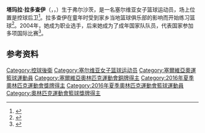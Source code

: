 {{bots|deny=InternetArchiveBot}}
{{NoteTA|G1=Sports}}
{{Infobox basketball biography
| name         = 塔玛拉·拉多查伊
| image        = Tamara Radočaj 90.jpg
| height_ft    = 5
| height_in    = 7
| weight_lbs   = 
| position     = [[控球后卫|控球后卫]]
| birth_date   = {{birth date and age|1987|12|23|df=y}}
| birth_place  = {{YUG}}[[弗尔沙茨|弗尔沙茨]]
| league       = 俄罗斯女子篮球超级联赛
| team         = Chevakata Vologda
| number       = 4
| nationality  = {{SRB}}
| draft_league = WNBA
| draft_year   = 2007
| career_start = 2004
| career_end   = 
| years1       = 2004–2011
| team1        = [[ŽKK_Vršac|Hemofarm]]
| years2       = 2011–2013
| team2        = [[ŽKK_Partizan|Partizan]]
| years3       = 2013–2014
| team3        = [[CUS_Cagliari|CUS Cagliari]]
| years4       = 2014–2016
| team4        = [[UNI_Győr|UNI Győr]]
| years5       = 2016–
| team5        = [[Chevakata_Vologda|Chevakata Vologda]]
| awards       = 
| medal_templates = 
{{MedalSport|女子[[篮球|篮球]]}}
{{MedalCountry|{{SRB}}}}
{{MedalCompetition|[[奥林匹克运动会|奥林匹克运动会]]}}
{{MedalBronze|[[2016年夏季奥林匹克运动会|2016 里约热内卢]]|[[2016年夏季奥林匹克运动会篮球比赛|团体]]}}
{{MedalCompetition|[[欧洲女子篮球锦标赛|欧洲女子篮球锦标赛]]}}
{{MedalGold|[[2015年欧洲女子篮球锦标赛|2015 布达佩斯]]|}}
{{MedalCompetition|[[欧洲U20女子篮球锦标赛|欧洲U20女子篮球锦标赛]]}}
{{MedalSilver|2007 保加利亚|}}
{{MedalCountry|{{SCG}}}}
{{MedalCompetition|[[U19世界青年女子籃球錦標賽|U19世界青年女子籃球錦標賽]]}}
{{MedalSilver|[[2005年U19世界青年女子籃球錦標賽|2005 突尼斯]]|}}
{{MedalCompetition|[[欧洲U18女子篮球锦标赛|欧洲U18女子篮球锦标赛]]}}
{{MedalGold|2005 匈牙利|}}
{{MedalCompetition|[[欧洲U16女子篮球锦标赛|欧洲U16女子篮球锦标赛]]}}
{{MedalGold|2003 土耳其|}}
}}
'''塔玛拉·拉多查伊'''（{{lang-sr-Latn|Tamara Radočaj}}，{{lang-sr-Cyrl|Тамара Радочај}}，{{bd|1987年|12月23日||}}）生于弗尔沙茨，是一名塞尔维亚女子篮球运动员，场上位置是控球后卫<ref>{{cite web|url=http://archive.fiba.com/pages/eng/fa/player/p/pid/41590/sid/6242/tid/96799/_/2014_FIBA_World_Championship_for_Women/index.html|title=Tamara Radocaj's profile|work=FIBA|accessdate=2021-02-27|archiveurl=https://web.archive.org/web/20200614211517/http://archive.fiba.com/pages/eng/fa/player/p/pid/41590/sid/6242/tid/96799/_/2014_FIBA_World_Championship_for_Women/index.html|archivedate=2020-06-14}}</ref>。拉多查伊在童年时受到家乡当地篮球俱乐部的影响而开始练习篮球<ref>{{cite web|url=https://evrsac.rs/najbolje-iz-srbije-vrscanka-tamara-radocaj-na-zvanicnoj-internet-stranici-predsednika-srbije/|script-title=sr:NAJBOLJE IZ SRBIJE: Vrščanka Tamara Radočaj na zvaničnoj internet stranici Predsednika Srbije|publisher={{lang|sr|eVršac}}|date=2020-11-14|accessdate=2021-02-27|archiveurl=https://web.archive.org/web/20210116093513/https://evrsac.rs/najbolje-iz-srbije-vrscanka-tamara-radocaj-na-zvanicnoj-internet-stranici-predsednika-srbije/|archivedate=2021-01-16}}</ref>。2004年，她成为职业选手，后来她成为了成年国家队队员，代表国家参加多项国际比赛<ref>{{cite web|url=https://evrsac.rs/tamara-radocaj-novi-pomocnik-gradonacelnice-vrsca/|script-title=sr:Tamara Radočaj novi pomoćnik gradonačelnice Vršca|publisher={{lang|sr|eVršac}}|date=2020-12-26|accessdate=2021-02-27|archiveurl=https://web.archive.org/web/20210115182913/https://evrsac.rs/tamara-radocaj-novi-pomocnik-gradonacelnice-vrsca/|archivedate=2021-01-15}}</ref>。

==参考资料==
{{reflist}}

{{DEFAULTSORT:Radocaj, Tamara}}
[[Category:控球後衛|Category:控球後衛]]
[[Category:塞尔维亚女子篮球运动员|Category:塞尔维亚女子篮球运动员]]
[[Category:塞爾維亞奧運籃球運動員|Category:塞爾維亞奧運籃球運動員]]
[[Category:塞爾維亞奧林匹克運動會銅牌得主|Category:塞爾維亞奧林匹克運動會銅牌得主]]
[[Category:2016年夏季奧林匹克運動會獎牌得主|Category:2016年夏季奧林匹克運動會獎牌得主]]
[[Category:2016年夏季奧林匹克運動會籃球運動員|Category:2016年夏季奧林匹克運動會籃球運動員]]
[[Category:奧林匹克運動會籃球獎牌得主|Category:奧林匹克運動會籃球獎牌得主]]